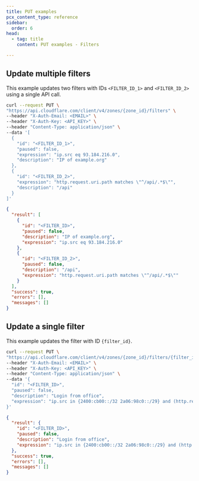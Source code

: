 ```yaml
---
title: PUT examples
pcx_content_type: reference
sidebar:
  order: 6
head:
  - tag: title
    content: PUT examples - Filters

---
```


## Update multiple filters

This example updates two filters with IDs `<FILTER_ID_1>` and `<FILTER_ID_2>` using a single API call.

```bash title="Request"
curl --request PUT \
"https://api.cloudflare.com/client/v4/zones/{zone_id}/filters" \
--header "X-Auth-Email: <EMAIL>" \
--header "X-Auth-Key: <API_KEY>" \
--header "Content-Type: application/json" \
--data '[
  {
    "id": "<FILTER_ID_1>",
    "paused": false,
    "expression": "ip.src eq 93.184.216.0",
    "description": "IP of example.org"
  },
  {
    "id": "<FILTER_ID_2>",
    "expression": "http.request.uri.path matches \"^/api/.*$\"",
    "description": "/api"
  }
]'
```

```json title="Response"
{
  "result": [
    {
      "id": "<FILTER_ID>",
      "paused": false,
      "description": "IP of example.org",
      "expression": "ip.src eq 93.184.216.0"
    },
    {
      "id": "<FILTER_ID_2>",
      "paused": false,
      "description": "/api",
      "expression": "http.request.uri.path matches \"^/api/.*$\""
    }
  ],
  "success": true,
  "errors": [],
  "messages": []
}
```

## Update a single filter

This example updates the filter with ID `{filter_id}`.

```bash title="Request"
curl --request PUT \
"https://api.cloudflare.com/client/v4/zones/{zone_id}/filters/{filter_id}" \
--header "X-Auth-Email: <EMAIL>" \
--header "X-Auth-Key: <API_KEY>" \
--header "Content-Type: application/json" \
--data '{
  "id": "<FILTER_ID>",
  "paused": false,
  "description": "Login from office",
  "expression": "ip.src in {2400:cb00::/32 2a06:98c0::/29} and (http.request.uri.path ~ \"^.*/wp-login.php$\" or http.request.uri.path ~ \"^.*/xmlrpc.php$\")"
}'
```

```json title="Response"
{
  "result": {
    "id": "<FILTER_ID>",
    "paused": false,
    "description": "Login from office",
    "expression": "ip.src in {2400:cb00::/32 2a06:98c0::/29} and (http.request.uri.path ~ \"^.*/wp-login.php$\" or http.request.uri.path ~ \"^.*/xmlrpc.php$\")"
  },
  "success": true,
  "errors": [],
  "messages": []
}
```
